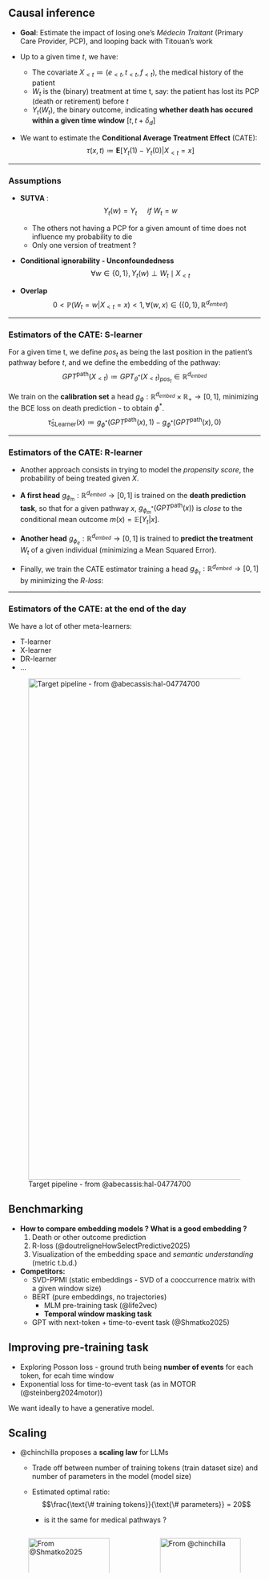 ## Causal inference {.unnumbered .scrollable}

- **Goal**: Estimate the impact of losing one's *Médecin Traitant* (Primary Care Provider, PCP), and looping back with Titouan's work

::: {.incremental}
- Up to a given time $t$, we have:

  - The covariate $X_{<t} \coloneqq (e_{<t}, t_{<t}, f_{<t})$, the medical history of the patient
  - $W_t$ is the (binary) treatment at time t, say: the patient has lost its PCP (death or retirement) before $t$
  - $Y_t (W_t)$, the binary outcome, indicating **whether death has occured within a given time window** $[t, t+ \delta_d]$

- We want to estimate the **Conditional Average Treatment Effect** (CATE):
$$ \tau(x, t) \coloneqq \mathbf{E}[Y_t(1) - Y_t(0) | X_{<t} = x]$$
:::

---

### Assumptions {.unnumbered .scrollable}

::: {.incremental}
- **SUTVA** : $$Y_t(w) = Y_t \quad \textit{ if } W_t = w$$

    - The others not having a PCP for a given amount of time does not influence my probability to die 
    - Only one version of treatment ?

- **Conditional ignorability - Unconfoundedness** $$ \forall w \in \{0,1\}, Y_t(w) \perp W_t \mid X_{<t}$$

- **Overlap** $$ 0 < \mathbb{P}(W_t = w | X_{<t} = x) < 1, \forall (w,x) \in ( \{0,1\}, \mathbb{R}^{d_{embed}})$$
:::

---

### Estimators of the CATE: S-learner{.unnumbered}

For a given time t, we define ${pos}_t$ as being the last position in the patient's pathway before $t$, and we define the embedding of the pathway:
$$ GPT^{\text{path}}(X_{<t}) \coloneqq GPT_{\theta^{*}}(X_{<t})_{{pos}_t} \in \mathbb{R}^{d_{embed}} $$

We train on the **calibration set** a head $g_{\phi}: \mathbb{R}^{d_{embed}} \times \mathbb{R}_{+}  \to [0,1]$, minimizing the BCE loss on death prediction - to obtain $\phi^{*}$.
$$ \hat{\tau}_{\text{SLearner}}(x) \coloneqq g_{\phi^{*}} (GPT^{\text{path}}(x), 1) - g_{\phi^{*}} (GPT^{\text{path}}(x), 0)$$

---

### Estimators of the CATE: R-learner{.unnumbered .scrollable}


::: {.incremental}
- Another approach consists in trying to model the *propensity score*, the probability of being treated given $X$.


- **A first head** $g_{\phi_{m}}: \mathbb{R}^{d_{embed}} \to [0,1]$ is trained on the **death prediction task**, so that for a given pathway $x$, $g_{\phi_{m}^{*}}(GPT^{\text{path}}(x))$ is *close* to the conditional mean outcome $m(x) = \mathbb{E}[Y_t | x]$.

- **Another head** $g_{\phi_{e}}: \mathbb{R}^{d_{embed}} \to  [0,1]$ is trained to **predict the treatment** $W_t$ of a given individual (minimizing a Mean Squared Error).

- Finally, we train the CATE estimator training a head $g_{\phi_{\tau}}: \mathbb{R}^{d_{embed}} \to [0,1]$ by minimizing the *R-loss*: \begin{align*}
\phi_{\tau}^{*} \in \arg\!\min_{\phi_{\tau}} \; & 
Y_t - g_{\phi_{m}^{*}}\left( GPT^{\text{path}}(X_{<t}) \right) \\
& - \left( W_t - g_{\phi_{e}^{*}}\left( GPT^{\text{path}}(X_{<t}) \right) 
\cdot g_{\phi_{\tau}}\left( GPT^{\text{path}}(X_{<t}) \right) \right)
\end{align*}
:::

---

### Estimators of the CATE: at the end of the day {.unnumbered .scrollable}

We have a lot of other meta-learners:

- T-learner
- X-learner
- DR-learner
- ...

![Target pipeline - from @abecassis:hal-04774700](images/ML-CI-pipe.png){fig-align="center" width="1000px"}

## Benchmarking {.unnumbered}

::: {.incremental}
- **How to compare embedding models ? What is a good embedding ?**
  1. Death or other outcome prediction
  2. R-loss (@doutreligneHowSelectPredictive2025)
  3. Visualization of the embedding space and _semantic understanding_ (metric t.b.d.)

- **Competitors:**
  - SVD-PPMI (static embeddings - SVD of a cooccurrence matrix with a given window size)
  - BERT (pure embeddings, no trajectories)
    - MLM pre-training task (@life2vec)
    - **Temporal window masking task**
  - GPT with next-token + time-to-event task (@Shmatko2025)
:::

## Improving pre-training task {.unnumbered}

- Exploring Posson loss - ground truth being **number of events** for each token, for ecah time window
- Exponential loss for time-to-event task (as in MOTOR (@steinberg2024motor))

We want ideally to have a generative model.

## Scaling {.unnumbered .scrollable}

- @chinchilla proposes a **scaling law** for LLMs
  - Trade off between number of training tokens (train dataset size) and number of parameters in the model (model size)
  - Estimated optimal ratio: 
  $$\frac{\text{\# training tokens}}{\text{\# parameters}} = 20$$

    - is it the same for medical pathways ?

::: {.columns}
::: {.column width="50%"}
![From @Shmatko2025](images/delphi-graph.png){width=100%}
:::

::: {.column width="50%"}
![From @chinchilla](images/chinchilla.jpeg){width=100%}
:::
:::